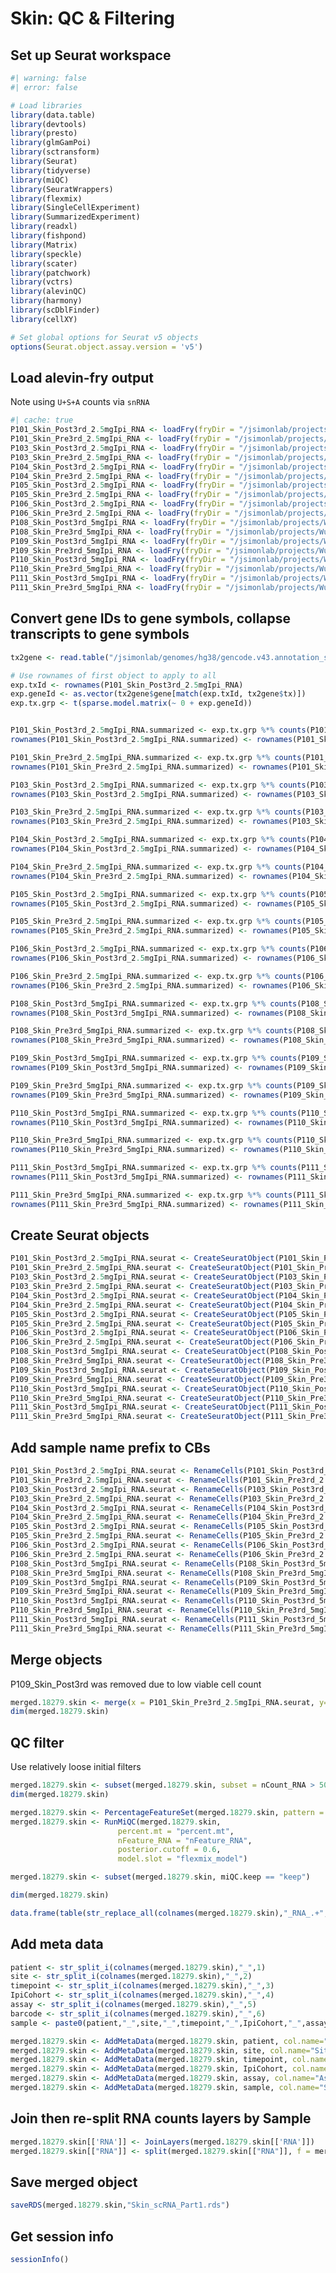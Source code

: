 # Skin: QC & Filtering {#sec-skin-qc-filtering}

## Set up Seurat workspace

```r
#| warning: false
#| error: false

# Load libraries
library(data.table)
library(devtools)
library(presto)
library(glmGamPoi)
library(sctransform)
library(Seurat)
library(tidyverse)
library(miQC)	
library(SeuratWrappers)
library(flexmix)
library(SingleCellExperiment)
library(SummarizedExperiment)
library(readxl)
library(fishpond)
library(Matrix)
library(speckle)
library(scater)
library(patchwork)
library(vctrs)
library(alevinQC)
library(harmony)
library(scDblFinder)
library(cellXY)

# Set global options for Seurat v5 objects
options(Seurat.object.assay.version = 'v5')
```

## Load alevin-fry output
Note using `U+S+A` counts via `snRNA`

```r
#| cache: true
P101_Skin_Post3rd_2.5mgIpi_RNA <- loadFry(fryDir = "/jsimonlab/projects/Wu/Melanoma_scRNA_Eryn/alevinfry_072023/P101_Skin_Post3rd_2.5mgIpi_RNA_alevin_quant_crlikeem/", outputFormat = "snRNA")
P101_Skin_Pre3rd_2.5mgIpi_RNA <- loadFry(fryDir = "/jsimonlab/projects/Wu/Melanoma_scRNA_Eryn/alevinfry_072023/P101_Skin_Pre3rd_2.5mgIpi_RNA_alevin_quant_crlikeem/", outputFormat = "snRNA")
P103_Skin_Post3rd_2.5mgIpi_RNA <- loadFry(fryDir = "/jsimonlab/projects/Wu/Melanoma_scRNA_Eryn/alevinfry_072023/P103_Skin_Post3rd_2.5mgIpi_RNA_alevin_quant_crlikeem/", outputFormat = "snRNA")
P103_Skin_Pre3rd_2.5mgIpi_RNA <- loadFry(fryDir = "/jsimonlab/projects/Wu/Melanoma_scRNA_Eryn/alevinfry_072023/P103_Skin_Pre3rd_2.5mgIpi_RNA_alevin_quant_crlikeem/", outputFormat = "snRNA")
P104_Skin_Post3rd_2.5mgIpi_RNA <- loadFry(fryDir = "/jsimonlab/projects/Wu/Melanoma_scRNA_Eryn/alevinfry_072023/P104_Skin_Post3rd_2.5mgIpi_RNA_fixed020224_alevin_quant_crlikeem/", outputFormat = "snRNA")
P104_Skin_Pre3rd_2.5mgIpi_RNA <- loadFry(fryDir = "/jsimonlab/projects/Wu/Melanoma_scRNA_Eryn/alevinfry_072023/P104_Skin_Pre3rd_2.5mgIpi_RNA_alevin_quant_crlikeem/", outputFormat = "snRNA")
P105_Skin_Post3rd_2.5mgIpi_RNA <- loadFry(fryDir = "/jsimonlab/projects/Wu/Melanoma_scRNA_Eryn/alevinfry_072023/P105_Skin_Post3rd_2.5mgIpi_RNA_alevin_quant_crlikeem/", outputFormat = "snRNA")
P105_Skin_Pre3rd_2.5mgIpi_RNA <- loadFry(fryDir = "/jsimonlab/projects/Wu/Melanoma_scRNA_Eryn/alevinfry_072023/P105_Skin_Pre3rd_2.5mgIpi_RNA_alevin_quant_crlikeem/", outputFormat = "snRNA")
P106_Skin_Post3rd_2.5mgIpi_RNA <- loadFry(fryDir = "/jsimonlab/projects/Wu/Melanoma_scRNA_Eryn/alevinfry_072023/P106_Skin_Post3rd_2.5mgIpi_RNA_alevin_quant_crlikeem/", outputFormat = "snRNA")
P106_Skin_Pre3rd_2.5mgIpi_RNA <- loadFry(fryDir = "/jsimonlab/projects/Wu/Melanoma_scRNA_Eryn/alevinfry_072023/P106_Skin_Pre3rd_2.5mgIpi_RNA_fixed021324_alevin_quant_crlikeem/", outputFormat = "snRNA")
P108_Skin_Post3rd_5mgIpi_RNA <- loadFry(fryDir = "/jsimonlab/projects/Wu/Melanoma_scRNA_Eryn/alevinfry_072023/P108_Skin_Post3rd_5mgIpi_RNA_alevin_quant_crlikeem/", outputFormat = "snRNA")
P108_Skin_Pre3rd_5mgIpi_RNA <- loadFry(fryDir = "/jsimonlab/projects/Wu/Melanoma_scRNA_Eryn/alevinfry_072023/P108_Skin_Pre3rd_5mgIpi_RNA_alevin_quant_crlikeem/", outputFormat = "snRNA")
P109_Skin_Post3rd_5mgIpi_RNA <- loadFry(fryDir = "/jsimonlab/projects/Wu/Melanoma_scRNA_Eryn/alevinfry_072023/P109_Skin_Post3rd_5mgIpi_RNA_alevin_quant_crlikeem/", outputFormat = "snRNA")
P109_Skin_Pre3rd_5mgIpi_RNA <- loadFry(fryDir = "/jsimonlab/projects/Wu/Melanoma_scRNA_Eryn/alevinfry_072023/P109_Skin_Pre3rd_5mgIpi_RNA_alevin_quant_crlikeem/", outputFormat = "snRNA")
P110_Skin_Post3rd_5mgIpi_RNA <- loadFry(fryDir = "/jsimonlab/projects/Wu/Melanoma_scRNA_Eryn/alevinfry_072023/P110_Skin_Post3rd_5mgIpi_RNA_alevin_quant_crlikeem/", outputFormat = "snRNA")
P110_Skin_Pre3rd_5mgIpi_RNA <- loadFry(fryDir = "/jsimonlab/projects/Wu/Melanoma_scRNA_Eryn/alevinfry_072023/P110_Skin_Pre3rd_5mgIpi_RNA_alevin_quant_crlikeem/", outputFormat = "snRNA")
P111_Skin_Post3rd_5mgIpi_RNA <- loadFry(fryDir = "/jsimonlab/projects/Wu/Melanoma_scRNA_Eryn/alevinfry_072023/P111_Skin_Post3rd_5mgIpi_RNA_alevin_quant_crlikeem/", outputFormat = "snRNA")
P111_Skin_Pre3rd_5mgIpi_RNA <- loadFry(fryDir = "/jsimonlab/projects/Wu/Melanoma_scRNA_Eryn/alevinfry_072023/P111_Skin_Pre3rd_5mgIpi_RNA_alevin_quant_crlikeem/", outputFormat = "snRNA")

```

## Convert gene IDs to gene symbols, collapse transcripts to gene symbols

```r
tx2gene <- read.table("/jsimonlab/genomes/hg38/gencode.v43.annotation_splici/gene_id_to_name.tsv",header=F,sep="\t",col.names=c("tx","gene"))

# Use rownames of first object to apply to all
exp.txId <- rownames(P101_Skin_Post3rd_2.5mgIpi_RNA)
exp.geneId <- as.vector(tx2gene$gene[match(exp.txId, tx2gene$tx)])
exp.tx.grp <- t(sparse.model.matrix(~ 0 + exp.geneId))


P101_Skin_Post3rd_2.5mgIpi_RNA.summarized <- exp.tx.grp %*% counts(P101_Skin_Post3rd_2.5mgIpi_RNA)
rownames(P101_Skin_Post3rd_2.5mgIpi_RNA.summarized) <- rownames(P101_Skin_Post3rd_2.5mgIpi_RNA.summarized) %>% str_replace_all(".+.geneId","")

P101_Skin_Pre3rd_2.5mgIpi_RNA.summarized <- exp.tx.grp %*% counts(P101_Skin_Pre3rd_2.5mgIpi_RNA)
rownames(P101_Skin_Pre3rd_2.5mgIpi_RNA.summarized) <- rownames(P101_Skin_Pre3rd_2.5mgIpi_RNA.summarized) %>% str_replace_all(".+.geneId","")

P103_Skin_Post3rd_2.5mgIpi_RNA.summarized <- exp.tx.grp %*% counts(P103_Skin_Post3rd_2.5mgIpi_RNA)
rownames(P103_Skin_Post3rd_2.5mgIpi_RNA.summarized) <- rownames(P103_Skin_Post3rd_2.5mgIpi_RNA.summarized) %>% str_replace_all(".+.geneId","")

P103_Skin_Pre3rd_2.5mgIpi_RNA.summarized <- exp.tx.grp %*% counts(P103_Skin_Pre3rd_2.5mgIpi_RNA)
rownames(P103_Skin_Pre3rd_2.5mgIpi_RNA.summarized) <- rownames(P103_Skin_Pre3rd_2.5mgIpi_RNA.summarized) %>% str_replace_all(".+.geneId","")

P104_Skin_Post3rd_2.5mgIpi_RNA.summarized <- exp.tx.grp %*% counts(P104_Skin_Post3rd_2.5mgIpi_RNA)
rownames(P104_Skin_Post3rd_2.5mgIpi_RNA.summarized) <- rownames(P104_Skin_Post3rd_2.5mgIpi_RNA.summarized) %>% str_replace_all(".+.geneId","")

P104_Skin_Pre3rd_2.5mgIpi_RNA.summarized <- exp.tx.grp %*% counts(P104_Skin_Pre3rd_2.5mgIpi_RNA)
rownames(P104_Skin_Pre3rd_2.5mgIpi_RNA.summarized) <- rownames(P104_Skin_Pre3rd_2.5mgIpi_RNA.summarized) %>% str_replace_all(".+.geneId","")

P105_Skin_Post3rd_2.5mgIpi_RNA.summarized <- exp.tx.grp %*% counts(P105_Skin_Post3rd_2.5mgIpi_RNA)
rownames(P105_Skin_Post3rd_2.5mgIpi_RNA.summarized) <- rownames(P105_Skin_Post3rd_2.5mgIpi_RNA.summarized) %>% str_replace_all(".+.geneId","")

P105_Skin_Pre3rd_2.5mgIpi_RNA.summarized <- exp.tx.grp %*% counts(P105_Skin_Pre3rd_2.5mgIpi_RNA)
rownames(P105_Skin_Pre3rd_2.5mgIpi_RNA.summarized) <- rownames(P105_Skin_Pre3rd_2.5mgIpi_RNA.summarized) %>% str_replace_all(".+.geneId","")

P106_Skin_Post3rd_2.5mgIpi_RNA.summarized <- exp.tx.grp %*% counts(P106_Skin_Post3rd_2.5mgIpi_RNA)
rownames(P106_Skin_Post3rd_2.5mgIpi_RNA.summarized) <- rownames(P106_Skin_Post3rd_2.5mgIpi_RNA.summarized) %>% str_replace_all(".+.geneId","")

P106_Skin_Pre3rd_2.5mgIpi_RNA.summarized <- exp.tx.grp %*% counts(P106_Skin_Pre3rd_2.5mgIpi_RNA)
rownames(P106_Skin_Pre3rd_2.5mgIpi_RNA.summarized) <- rownames(P106_Skin_Pre3rd_2.5mgIpi_RNA.summarized) %>% str_replace_all(".+.geneId","")

P108_Skin_Post3rd_5mgIpi_RNA.summarized <- exp.tx.grp %*% counts(P108_Skin_Post3rd_5mgIpi_RNA)
rownames(P108_Skin_Post3rd_5mgIpi_RNA.summarized) <- rownames(P108_Skin_Post3rd_5mgIpi_RNA.summarized) %>% str_replace_all(".+.geneId","")

P108_Skin_Pre3rd_5mgIpi_RNA.summarized <- exp.tx.grp %*% counts(P108_Skin_Pre3rd_5mgIpi_RNA)
rownames(P108_Skin_Pre3rd_5mgIpi_RNA.summarized) <- rownames(P108_Skin_Pre3rd_5mgIpi_RNA.summarized) %>% str_replace_all(".+.geneId","")

P109_Skin_Post3rd_5mgIpi_RNA.summarized <- exp.tx.grp %*% counts(P109_Skin_Post3rd_5mgIpi_RNA)
rownames(P109_Skin_Post3rd_5mgIpi_RNA.summarized) <- rownames(P109_Skin_Post3rd_5mgIpi_RNA.summarized) %>% str_replace_all(".+.geneId","")

P109_Skin_Pre3rd_5mgIpi_RNA.summarized <- exp.tx.grp %*% counts(P109_Skin_Pre3rd_5mgIpi_RNA)
rownames(P109_Skin_Pre3rd_5mgIpi_RNA.summarized) <- rownames(P109_Skin_Pre3rd_5mgIpi_RNA.summarized) %>% str_replace_all(".+.geneId","")

P110_Skin_Post3rd_5mgIpi_RNA.summarized <- exp.tx.grp %*% counts(P110_Skin_Post3rd_5mgIpi_RNA)
rownames(P110_Skin_Post3rd_5mgIpi_RNA.summarized) <- rownames(P110_Skin_Post3rd_5mgIpi_RNA.summarized) %>% str_replace_all(".+.geneId","")

P110_Skin_Pre3rd_5mgIpi_RNA.summarized <- exp.tx.grp %*% counts(P110_Skin_Pre3rd_5mgIpi_RNA)
rownames(P110_Skin_Pre3rd_5mgIpi_RNA.summarized) <- rownames(P110_Skin_Pre3rd_5mgIpi_RNA.summarized) %>% str_replace_all(".+.geneId","")

P111_Skin_Post3rd_5mgIpi_RNA.summarized <- exp.tx.grp %*% counts(P111_Skin_Post3rd_5mgIpi_RNA)
rownames(P111_Skin_Post3rd_5mgIpi_RNA.summarized) <- rownames(P111_Skin_Post3rd_5mgIpi_RNA.summarized) %>% str_replace_all(".+.geneId","")

P111_Skin_Pre3rd_5mgIpi_RNA.summarized <- exp.tx.grp %*% counts(P111_Skin_Pre3rd_5mgIpi_RNA)
rownames(P111_Skin_Pre3rd_5mgIpi_RNA.summarized) <- rownames(P111_Skin_Pre3rd_5mgIpi_RNA.summarized) %>% str_replace_all(".+.geneId","")

```

## Create Seurat objects

```r
P101_Skin_Post3rd_2.5mgIpi_RNA.seurat <- CreateSeuratObject(P101_Skin_Post3rd_2.5mgIpi_RNA.summarized)
P101_Skin_Pre3rd_2.5mgIpi_RNA.seurat <- CreateSeuratObject(P101_Skin_Pre3rd_2.5mgIpi_RNA.summarized)
P103_Skin_Post3rd_2.5mgIpi_RNA.seurat <- CreateSeuratObject(P103_Skin_Post3rd_2.5mgIpi_RNA.summarized)
P103_Skin_Pre3rd_2.5mgIpi_RNA.seurat <- CreateSeuratObject(P103_Skin_Pre3rd_2.5mgIpi_RNA.summarized)
P104_Skin_Post3rd_2.5mgIpi_RNA.seurat <- CreateSeuratObject(P104_Skin_Post3rd_2.5mgIpi_RNA.summarized)
P104_Skin_Pre3rd_2.5mgIpi_RNA.seurat <- CreateSeuratObject(P104_Skin_Pre3rd_2.5mgIpi_RNA.summarized)
P105_Skin_Post3rd_2.5mgIpi_RNA.seurat <- CreateSeuratObject(P105_Skin_Post3rd_2.5mgIpi_RNA.summarized)
P105_Skin_Pre3rd_2.5mgIpi_RNA.seurat <- CreateSeuratObject(P105_Skin_Pre3rd_2.5mgIpi_RNA.summarized)
P106_Skin_Post3rd_2.5mgIpi_RNA.seurat <- CreateSeuratObject(P106_Skin_Post3rd_2.5mgIpi_RNA.summarized)
P106_Skin_Pre3rd_2.5mgIpi_RNA.seurat <- CreateSeuratObject(P106_Skin_Pre3rd_2.5mgIpi_RNA.summarized)
P108_Skin_Post3rd_5mgIpi_RNA.seurat <- CreateSeuratObject(P108_Skin_Post3rd_5mgIpi_RNA.summarized)
P108_Skin_Pre3rd_5mgIpi_RNA.seurat <- CreateSeuratObject(P108_Skin_Pre3rd_5mgIpi_RNA.summarized)
P109_Skin_Post3rd_5mgIpi_RNA.seurat <- CreateSeuratObject(P109_Skin_Post3rd_5mgIpi_RNA.summarized)
P109_Skin_Pre3rd_5mgIpi_RNA.seurat <- CreateSeuratObject(P109_Skin_Pre3rd_5mgIpi_RNA.summarized)
P110_Skin_Post3rd_5mgIpi_RNA.seurat <- CreateSeuratObject(P110_Skin_Post3rd_5mgIpi_RNA.summarized)
P110_Skin_Pre3rd_5mgIpi_RNA.seurat <- CreateSeuratObject(P110_Skin_Pre3rd_5mgIpi_RNA.summarized)
P111_Skin_Post3rd_5mgIpi_RNA.seurat <- CreateSeuratObject(P111_Skin_Post3rd_5mgIpi_RNA.summarized)
P111_Skin_Pre3rd_5mgIpi_RNA.seurat <- CreateSeuratObject(P111_Skin_Pre3rd_5mgIpi_RNA.summarized)

```

## Add sample name prefix to CBs

```r
P101_Skin_Post3rd_2.5mgIpi_RNA.seurat <- RenameCells(P101_Skin_Post3rd_2.5mgIpi_RNA.seurat,add.cell.id = "P101_Skin_Post3rd_2.5mgIpi_RNA")
P101_Skin_Pre3rd_2.5mgIpi_RNA.seurat <- RenameCells(P101_Skin_Pre3rd_2.5mgIpi_RNA.seurat,add.cell.id = "P101_Skin_Pre3rd_2.5mgIpi_RNA")
P103_Skin_Post3rd_2.5mgIpi_RNA.seurat <- RenameCells(P103_Skin_Post3rd_2.5mgIpi_RNA.seurat,add.cell.id = "P103_Skin_Post3rd_2.5mgIpi_RNA")
P103_Skin_Pre3rd_2.5mgIpi_RNA.seurat <- RenameCells(P103_Skin_Pre3rd_2.5mgIpi_RNA.seurat,add.cell.id = "P103_Skin_Pre3rd_2.5mgIpi_RNA")
P104_Skin_Post3rd_2.5mgIpi_RNA.seurat <- RenameCells(P104_Skin_Post3rd_2.5mgIpi_RNA.seurat,add.cell.id = "P104_Skin_Post3rd_2.5mgIpi_RNA")
P104_Skin_Pre3rd_2.5mgIpi_RNA.seurat <- RenameCells(P104_Skin_Pre3rd_2.5mgIpi_RNA.seurat,add.cell.id = "P104_Skin_Pre3rd_2.5mgIpi_RNA")
P105_Skin_Post3rd_2.5mgIpi_RNA.seurat <- RenameCells(P105_Skin_Post3rd_2.5mgIpi_RNA.seurat,add.cell.id = "P105_Skin_Post3rd_2.5mgIpi_RNA")
P105_Skin_Pre3rd_2.5mgIpi_RNA.seurat <- RenameCells(P105_Skin_Pre3rd_2.5mgIpi_RNA.seurat,add.cell.id = "P105_Skin_Pre3rd_2.5mgIpi_RNA")
P106_Skin_Post3rd_2.5mgIpi_RNA.seurat <- RenameCells(P106_Skin_Post3rd_2.5mgIpi_RNA.seurat,add.cell.id = "P106_Skin_Post3rd_2.5mgIpi_RNA")
P106_Skin_Pre3rd_2.5mgIpi_RNA.seurat <- RenameCells(P106_Skin_Pre3rd_2.5mgIpi_RNA.seurat,add.cell.id = "P106_Skin_Pre3rd_2.5mgIpi_RNA")
P108_Skin_Post3rd_5mgIpi_RNA.seurat <- RenameCells(P108_Skin_Post3rd_5mgIpi_RNA.seurat,add.cell.id = "P108_Skin_Post3rd_5mgIpi_RNA")
P108_Skin_Pre3rd_5mgIpi_RNA.seurat <- RenameCells(P108_Skin_Pre3rd_5mgIpi_RNA.seurat,add.cell.id = "P108_Skin_Pre3rd_5mgIpi_RNA")
P109_Skin_Post3rd_5mgIpi_RNA.seurat <- RenameCells(P109_Skin_Post3rd_5mgIpi_RNA.seurat,add.cell.id = "P109_Skin_Post3rd_5mgIpi_RNA")
P109_Skin_Pre3rd_5mgIpi_RNA.seurat <- RenameCells(P109_Skin_Pre3rd_5mgIpi_RNA.seurat,add.cell.id = "P109_Skin_Pre3rd_5mgIpi_RNA")
P110_Skin_Post3rd_5mgIpi_RNA.seurat <- RenameCells(P110_Skin_Post3rd_5mgIpi_RNA.seurat,add.cell.id = "P110_Skin_Post3rd_5mgIpi_RNA")
P110_Skin_Pre3rd_5mgIpi_RNA.seurat <- RenameCells(P110_Skin_Pre3rd_5mgIpi_RNA.seurat,add.cell.id = "P110_Skin_Pre3rd_5mgIpi_RNA")
P111_Skin_Post3rd_5mgIpi_RNA.seurat <- RenameCells(P111_Skin_Post3rd_5mgIpi_RNA.seurat,add.cell.id = "P111_Skin_Post3rd_5mgIpi_RNA")
P111_Skin_Pre3rd_5mgIpi_RNA.seurat <- RenameCells(P111_Skin_Pre3rd_5mgIpi_RNA.seurat,add.cell.id = "P111_Skin_Pre3rd_5mgIpi_RNA")

```

## Merge objects
P109_Skin_Post3rd was removed due to low viable cell count

```r
merged.18279.skin <- merge(x = P101_Skin_Pre3rd_2.5mgIpi_RNA.seurat, y=c(P101_Skin_Post3rd_2.5mgIpi_RNA.seurat, P103_Skin_Pre3rd_2.5mgIpi_RNA.seurat, P103_Skin_Post3rd_2.5mgIpi_RNA.seurat, P104_Skin_Post3rd_2.5mgIpi_RNA.seurat, P104_Skin_Pre3rd_2.5mgIpi_RNA.seurat, P105_Skin_Post3rd_2.5mgIpi_RNA.seurat, P105_Skin_Pre3rd_2.5mgIpi_RNA.seurat, P106_Skin_Pre3rd_2.5mgIpi_RNA.seurat, P106_Skin_Post3rd_2.5mgIpi_RNA.seurat, P108_Skin_Pre3rd_5mgIpi_RNA.seurat, P108_Skin_Post3rd_5mgIpi_RNA.seurat, P109_Skin_Pre3rd_5mgIpi_RNA.seurat, P110_Skin_Pre3rd_5mgIpi_RNA.seurat, P110_Skin_Post3rd_5mgIpi_RNA.seurat, P111_Skin_Pre3rd_5mgIpi_RNA.seurat, P111_Skin_Post3rd_5mgIpi_RNA.seurat))
dim(merged.18279.skin)
```

## QC filter
Use relatively loose initial filters

```r
merged.18279.skin <- subset(merged.18279.skin, subset = nCount_RNA > 500 & nFeature_RNA > 250)
dim(merged.18279.skin)

merged.18279.skin <- PercentageFeatureSet(merged.18279.skin, pattern = "^MT-", col.name = "percent.mt")
merged.18279.skin <- RunMiQC(merged.18279.skin, 
                        percent.mt = "percent.mt", 
                        nFeature_RNA = "nFeature_RNA", 
                        posterior.cutoff = 0.6, 
                        model.slot = "flexmix_model")

merged.18279.skin <- subset(merged.18279.skin, miQC.keep == "keep")

dim(merged.18279.skin)

data.frame(table(str_replace_all(colnames(merged.18279.skin),"_RNA_.+","")))
```

## Add meta data

```r
patient <- str_split_i(colnames(merged.18279.skin),"_",1)
site <- str_split_i(colnames(merged.18279.skin),"_",2)
timepoint <- str_split_i(colnames(merged.18279.skin),"_",3)
IpiCohort <- str_split_i(colnames(merged.18279.skin),"_",4)
assay <- str_split_i(colnames(merged.18279.skin),"_",5)
barcode <- str_split_i(colnames(merged.18279.skin),"_",6)
sample <- paste0(patient,"_",site,"_",timepoint,"_",IpiCohort,"_",assay)

merged.18279.skin <- AddMetaData(merged.18279.skin, patient, col.name="Patient")
merged.18279.skin <- AddMetaData(merged.18279.skin, site, col.name="Site")
merged.18279.skin <- AddMetaData(merged.18279.skin, timepoint, col.name="Timepoint")
merged.18279.skin <- AddMetaData(merged.18279.skin, IpiCohort, col.name="IpiCohort")
merged.18279.skin <- AddMetaData(merged.18279.skin, assay, col.name="Assay")
merged.18279.skin <- AddMetaData(merged.18279.skin, sample, col.name="Sample")
```

## Join then re-split RNA counts layers by Sample

```r
merged.18279.skin[['RNA']] <- JoinLayers(merged.18279.skin[['RNA']])
merged.18279.skin[["RNA"]] <- split(merged.18279.skin[["RNA"]], f = merged.18279.skin$Sample)
```

## Save merged object

```r
saveRDS(merged.18279.skin,"Skin_scRNA_Part1.rds")
```

## Get session info

```r
sessionInfo()
```

